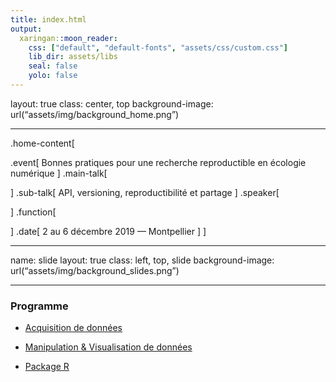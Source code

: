 ```yaml
---
title: index.html
output:
  xaringan::moon_reader:
    css: ["default", "default-fonts", "assets/css/custom.css"]
    lib_dir: assets/libs
    seal: false
    yolo: false
---
```


layout: true
class: center, top
background-image: url("assets/img/background_home.png")

---

.home-content[

  .event[
    Bonnes pratiques pour une recherche reproductible en écologie numérique
  ]
  .main-talk[

  ]
  .sub-talk[
    API, versioning, reproductibilité et partage
  ]
  .speaker[

  ]
  .function[

  ]
  .date[
    2 au 6 décembre 2019 &#8212; Montpellier
  ]
]

---

name: slide
layout: true
class: left, top, slide
background-image: url("assets/img/background_slides.png")

---

### Programme

- [Acquisition de données](sessions/session04/index01.html)

- [Manipulation & Visualisation de données](sessions/session04/index02.html)

- [Package R](sessions/session07/index.html)
